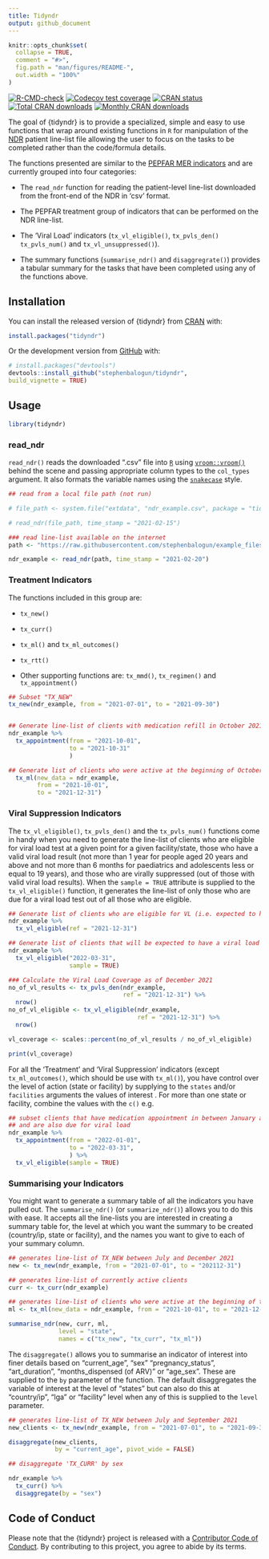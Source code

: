```yaml
---
title: Tidyndr
output: github_document
---
```


<!-- README.md is generated from README.Rmd. Please edit that file -->

```r
knitr::opts_chunk$set(
  collapse = TRUE,
  comment = "#>",
  fig.path = "man/figures/README-",
  out.width = "100%"
)
```

<!-- <a href='https://github.com/stephenbalogun/tidyndr/tree/master/man/figures/logo.svg'><img src="man/figures/logo.svg" align="right" height="139"/></a> -->

<!-- badges: start -->

[![R-CMD-check](https://github.com/stephenbalogun/tidyndr/workflows/R-CMD-check/badge.svg)](https://github.com/stephenbalogun/tidyndr/actions) [![Codecov test coverage](https://codecov.io/gh/stephenbalogun/tidyndr/branch/master/graph/badge.svg)](https://app.codecov.io/gh/stephenbalogun/tidyndr?branch=master/) [![CRAN status](https://www.r-pkg.org/badges/version/tidyndr)](https://CRAN.R-project.org/package=tidyndr) [![Total CRAN downloads](https://cranlogs.r-pkg.org/badges/grand-total/tidyndr?color=blue)](https://cranlogs.r-pkg.org/#badges) [![Monthly CRAN downloads](https://cranlogs.r-pkg.org/badges/tidyndr)](https://cranlogs.r-pkg.org/#badges)

<!-- badges: end -->

The goal of {tidyndr} is to provide a specialized, simple and easy to use functions that wrap around existing functions in `R` for manipulation of the [NDR](https://ndr.phis3project.org.ng/) patient line-list file allowing the user to focus on the tasks to be completed rather than the code/formula details.

The functions presented are similar to the [PEPFAR MER indicators](https://datim.zendesk.com/hc/en-us/articles/360000084446-MER-Indicator-Reference-Guides) and are currently grouped into four categories:

-   The `read_ndr` function for reading the patient-level line-list downloaded from the front-end of the NDR in 'csv' format.

-   The PEPFAR treatment group of indicators that can be performed on the NDR line-list.

-   The 'Viral Load' indicators (`tx_vl_eligible()`, `tx_pvls_den()` `tx_pvls_num()` and `tx_vl_unsuppressed()`).

-   The summary functions (`summarise_ndr()` and `disaggregrate()`) provides a tabular summary for the tasks that have been completed using any of the functions above.

## Installation

You can install the released version of {tidyndr} from [CRAN](https://CRAN.R-project.org) with:

``` r
install.packages("tidyndr")
```

Or the development version from [GitHub](https://github.com/) with:

``` r
# install.packages("devtools")
devtools::install_github("stephenbalogun/tidyndr",
build_vignette = TRUE)
```

## Usage

```r
library(tidyndr)
```

### read_ndr

`read_ndr()` reads the downloaded ".csv" file into [`R`](https://cran.r-project.org) using [`vroom::vroom()`](https://vroom.r-lib.org/) behind the scene and passing appropriate column types to the `col_types` argument. It also formats the variable names using the [`snakecase`](https://en.wikipedia.org/wiki/Snake_case) style.

```r
## read from a local file path (not run)

# file_path <- system.file("extdata", "ndr_example.csv", package = "tidyndr")

# read_ndr(file_path, time_stamp = "2021-02-15")

### read line-list available on the internet
path <- "https://raw.githubusercontent.com/stephenbalogun/example_files/main/ndr_example.csv"

ndr_example <- read_ndr(path, time_stamp = "2021-02-20")
```

### Treatment Indicators

The functions included in this group are:

-   `tx_new()`

-   `tx_curr()`

-   `tx_ml()` and `tx_ml_outcomes()`

-   `tx_rtt()`

-   Other supporting functions are: `tx_mmd()`, `tx_regimen()` and `tx_appointment()`

```r
## Subset "TX_NEW"
tx_new(ndr_example, from = "2021-07-01", to = "2021-09-30")


## Generate line-list of clients with medication refill in October 2021
ndr_example %>%
  tx_appointment(from = "2021-10-01",
                 to = "2021-10-31"
                 )

## Generate list of clients who were active at the beginning of October 2021 but became inactive at the end of December 2021.
  tx_ml(new_data = ndr_example,
        from = "2021-10-01",
        to = "2021-12-31")
```

### Viral Suppression Indicators

The `tx_vl_eligible()`, `tx_pvls_den()` and the `tx_pvls_num()` functions come in handy when you need to generate the line-list of clients who are eligible for viral load test at a given point for a given facility/state, those who have a valid viral load result (not more than 1 year for people aged 20 years and above and not more than 6 months for paediatrics and adolescents less or equal to 19 years), and those who are virally suppressed (out of those with valid viral load results). When the `sample = TRUE` attribute is supplied to the `tx_vl_eligible()` function, it generates the line-list of only those who are due for a viral load test out of all those who are eligible.

```r
## Generate list of clients who are eligible for VL (i.e. expected to have a documented VL result)
ndr_example %>%
  tx_vl_eligible(ref = "2021-12-31")

## Generate list of clients that will be expected to have a viral load test done by March 2022
ndr_example %>%
  tx_vl_eligible("2022-03-31",
                 sample = TRUE)

### Calculate the Viral Load Coverage as of December 2021
no_of_vl_results <- tx_pvls_den(ndr_example,
                                ref = "2021-12-31") %>%
  nrow()
no_of_vl_eligible <- tx_vl_eligible(ndr_example,
                                    ref = "2021-12-31") %>%
  nrow()

vl_coverage <- scales::percent(no_of_vl_results / no_of_vl_eligible)

print(vl_coverage)
```

For all the 'Treatment' and 'Viral Suppression' indicators (except `tx_ml_outcomes()`, which should be use with `tx_ml()`), you have control over the level of action (state or facility) by supplying to the `states` and/or `facilities` arguments the values of interest . For more than one state or facility, combine the values with the `c()` e.g.

```r
## subset clients that have medication appointment in between January and March of 2021 in 
## and are also due for viral load
ndr_example %>%
  tx_appointment(from = "2022-01-01",
                 to = "2022-03-31",
                 ) %>%
  tx_vl_eligible(sample = TRUE)
```

### Summarising your Indicators

You might want to generate a summary table of all the indicators you have pulled out. The `summarise_ndr()` (or `summarize_ndr()`) allows you to do this with ease. It accepts all the line-lists you are interested in creating a summary table for, the level at which you want the summary to be created (country/ip, state or facility), and the names you want to give to each of your summary column.

```r
## generates line-list of TX_NEW between July and December 2021
new <- tx_new(ndr_example, from = "2021-07-01", to = "202112-31")

## generates line-list of currently active clients
curr <- tx_curr(ndr_example)

## generates line-list of clients who were active at the beginning of the October but inactive at end of December 2021
ml <- tx_ml(new_data = ndr_example, from = "2021-10-01", to = "2021-12-31") 

summarise_ndr(new, curr, ml,
              level = "state",
              names = c("tx_new", "tx_curr", "tx_ml"))
```

The `disaggregate()` allows you to summarise an indicator of interest into finer details based on "current_age", "sex" "pregnancy_status", "art_duration", "months_dispensed (of ARV)" or "age_sex". These are supplied to the `by` parameter of the function. The default disaggregates the variable of interest at the level of "states" but can also do this at "country/ip", "lga" or "facility" level when any of this is supplied to the `level` parameter.

```r
## generates line-list of TX_NEW between July and September 2021
new_clients <- tx_new(ndr_example, from = "2021-07-01", to = "2021-09-30")

disaggregate(new_clients,
             by = "current_age", pivot_wide = FALSE)

## disaggregate 'TX_CURR' by sex

ndr_example %>%
  tx_curr() %>%
  disaggregate(by = "sex")
```

## Code of Conduct

Please note that the {tidyndr} project is released with a [Contributor Code of Conduct](https://contributor-covenant.org/version/2/0/CODE_OF_CONDUCT.html). By contributing to this project, you agree to abide by its terms.
